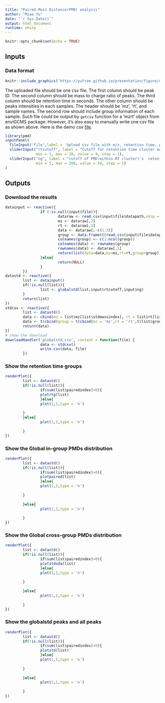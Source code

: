 ```yaml
---
title: "Paired Mass Distance(PMD) analysis"
author: "Miao Yu"
date: "`r Sys.Date()`"
output: html_document
runtime: shiny
---
```


```r
knitr::opts_chunk$set(echo = TRUE)
```

## Inputs

### Data format

```r
knitr::include_graphics('https://yufree.github.io/presentation/figure/democsv.png')
```

The uploaded file should be one csv file. The first column should be peak ID. The second column should be mass to charge ratio of peaks. The third column should be retention time in seconds. The other column should be peaks intensities in each samples. The header should be 'mz', 'rt', and sample names. The second row should include group information of each sample. Such file could be output by `getcsv` function for a 'mzrt' object from enviGCMS package. However, it's also easy to manually write one csv file as shown above. Here is the demo csv [file](https://raw.githubusercontent.com/yufree/democode/master/data/tbbpamzrt.csv).

```r
library(pmd)
inputPanel(
  fileInput('file',label = 'Upload csv file with m/z, retention time, peaklist and group info',accept = c('.csv')),
  sliderInput("rtcutoff", label = "Cutoff for retention time cluster analysis:",
              min = 1, max = 20, value = 9, step = 1),
  sliderInput("ng", label = "cutoff of PMD(within RT cluster)'s  retention time group numbers:",
              min = 5, max = 200, value = 10, step = 1)
)
```

## Outputs

### Download the results

```r
datainput <- reactive({
                if (!is.null(input$file)){
                        dataraw <- read.csv(input$file$datapath,skip = 1)
                        mz <- dataraw[,2]
                        rt <- dataraw[,3]
                        data <- dataraw[,-c(1:3)]
                        group <- data.frame(t(read.csv(input$file$datapath,nrows = 1)[-(1:3)]))
                        colnames(group) <- c(1:ncol(group))
                        colnames(data) <- rownames(group)
                        rownames(data) <- dataraw[,1]
                        return(list(data=data,mz=mz,rt=rt,group=group))
                }else{
                        return(NULL)
                }
        })
datastd <- reactive({
        list <- datainput()
        if(!is.null(list)){
                list <- globalstd(list,input$rtcutoff,input$ng)
        }
        return(list)
})
stdcsv <- reactive({
        list <- datastd()
        data <- cbind(mz = list$mz[list$stdmassindex], rt = list$rt[list$stdmassindex], list$data[list$stdmassindex,])
        data <- t(cbind(group = t(cbind(mz = 'mz',rt = 'rt',t(list$group))), t(data)))
        return(data)
})
# show the download
downloadHandler('globalstd.csv', content = function(file) {
                data <- stdcsv()
                write.csv(data, file)
        })
```

### Show the retention time groups

```r
renderPlot({
        list <- datastd()
        if(!is.null(list)){
                if(sum(list$pairedindex)>0){
                plotrtg(list)
                }else{
                plot(1,1,type = 'n')
                
        }
        }else{
                plot(1,1,type = 'n')
                
        }
})
```

### Show the Global in-group PMDs distribution

```r
renderPlot({
        list <- datastd()
        if(!is.null(list)){
                if(sum(list$pairedindex)>0){
                plotpaired(list) 
                }else{
                plot(1,1,type = 'n')
                
        }
                
        }else{
                plot(1,1,type = 'n')
                
        }
})
```

### Show the Global cross-group PMDs distribution

```r
renderPlot({
        list <- datastd()
        if(!is.null(list)){
                if(sum(list$pairedindex)>0){
                plotstdsda(list)
                }else{
                plot(1,1,type = 'n')
                
        }
                
        }else{
                plot(1,1,type = 'n')
                
        }
})
```

### Show the globalstd peaks and all peaks

```r
renderPlot({
        list <- datastd()
        if(!is.null(list)){
                if(sum(list$pairedindex)>0){
                plotstd(list)
                }else{
                plot(1,1,type = 'n')
                
        }
                
        }else{
                plot(1,1,type = 'n')
                
        }
})
```
